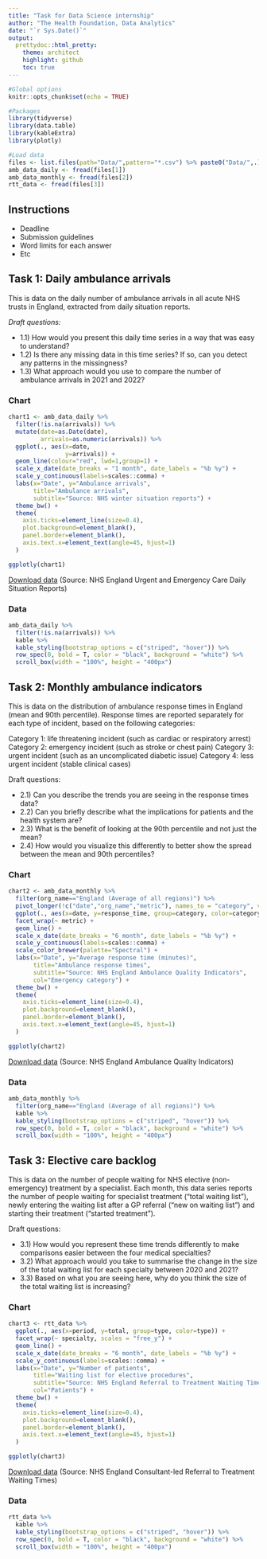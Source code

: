 ```yaml
---
title: "Task for Data Science internship"
author: "The Health Foundation, Data Analytics"
date: "`r Sys.Date()`"
output:
  prettydoc::html_pretty:
    theme: architect
    highlight: github
    toc: true
---
```


```r
#Global options
knitr::opts_chunk$set(echo = TRUE)

#Packages
library(tidyverse)
library(data.table)
library(kableExtra)
library(plotly)

#Load data
files <- list.files(path="Data/",pattern="*.csv") %>% paste0("Data/",.)
amb_data_daily <- fread(files[1])
amb_data_monthly <- fread(files[2])
rtt_data <- fread(files[3])
```

## Instructions

- Deadline
- Submission guidelines
- Word limits for each answer
- Etc

## Task 1: Daily ambulance arrivals

This is data on the daily number of ambulance arrivals in all acute NHS trusts in England, extracted from daily situation reports.

*Draft questions:*

- 1.1) How would you present this daily time series in a way that was easy to understand?
- 1.2) Is there any missing data in this time series? If so, can you detect any patterns in the missingness?
- 1.3) What approach would you use to compare the number of ambulance arrivals in 2021 and 2022?

### Chart

```r
chart1 <- amb_data_daily %>%
  filter(!is.na(arrivals)) %>%
  mutate(date=as.Date(date),
         arrivals=as.numeric(arrivals)) %>% 
  ggplot(., aes(x=date,
                y=arrivals)) +
  geom_line(colour="red", lwd=1,group=1) +
  scale_x_date(date_breaks = "1 month", date_labels = "%b %y") +
  scale_y_continuous(labels=scales::comma) +
  labs(x="Date", y="Ambulance arrivals",
       title="Ambulance arrivals",
       subtitle="Source: NHS winter situation reports") +
  theme_bw() +
  theme(
    axis.ticks=element_line(size=0.4),
    plot.background=element_blank(),
    panel.border=element_blank(),
    axis.text.x=element_text(angle=45, hjust=1)
  )

ggplotly(chart1)
```

[Download data](https://github.com/HFAnalyticsLab/data-task/blob/main/Data/amb-data-daily.csv) (Source: NHS England Urgent and Emergency Care Daily Situation Reports)

### Data

```r
amb_data_daily %>%
  filter(!is.na(arrivals)) %>% 
  kable %>%
  kable_styling(bootstrap_options = c("striped", "hover")) %>%
  row_spec(0, bold = T, color = "black", background = "white") %>% 
  scroll_box(width = "100%", height = "400px")
```

## Task 2: Monthly ambulance indicators

This is data on the distribution of ambulance response times in England (mean and 90th percentile). Response times are reported separately for each type of incident, based on the following categories:

Category 1: life threatening incident (such as cardiac or respiratory arrest)
Category 2: emergency incident (such as stroke or chest pain)
Category 3: urgent incident (such as an uncomplicated diabetic issue)
Category 4: less urgent incident (stable clinical cases)

Draft questions:

- 2.1) Can you describe the trends you are seeing in the response times data?
- 2.2) Can you briefly describe what the implications for patients and the health system are?
- 2.3) What is the benefit of looking at the 90th percentile and not just the mean?
- 2.4) How would you visualize this differently to better show the spread between the mean and 90th percentiles?

### Chart

```r
chart2 <- amb_data_monthly %>%
  filter(org_name=="England (Average of all regions)") %>%
  pivot_longer(!c("date","org_name","metric"), names_to = "category", values_to = "response_time") %>%
  ggplot(., aes(x=date, y=response_time, group=category, color=category)) +
  facet_wrap(~ metric) +
  geom_line() +
  scale_x_date(date_breaks = "6 month", date_labels = "%b %y") +
  scale_y_continuous(labels=scales::comma) +
  scale_color_brewer(palette="Spectral") +
  labs(x="Date", y="Average response time (minutes)",
       title="Ambulance response times",
       subtitle="Source: NHS England Ambulance Quality Indicators",
       col="Emergency category") +
  theme_bw() +
  theme(
    axis.ticks=element_line(size=0.4),
    plot.background=element_blank(),
    panel.border=element_blank(),
    axis.text.x=element_text(angle=45, hjust=1)
  )

ggplotly(chart2)
```

[Download data](https://github.com/HFAnalyticsLab/data-task/blob/main/Data/amb-data.csv) (Source: NHS England Ambulance Quality Indicators)

### Data

```r
amb_data_monthly %>%
  filter(org_name=="England (Average of all regions)") %>% 
  kable %>%
  kable_styling(bootstrap_options = c("striped", "hover")) %>%
  row_spec(0, bold = T, color = "black", background = "white") %>% 
  scroll_box(width = "100%", height = "400px")
```

## Task 3: Elective care backlog

This is data on the number of people waiting for NHS elective (non-emergency) treatment by a specialist. Each month, this data series reports the number of people waiting for specialist treatment ("total waiting list"), newly entering the waiting list after a GP referral ("new on waiting list") and starting their treatment ("started treatment").

Draft questions:

- 3.1) How would you represent these time trends differently to make comparisons easier between the four medical specialties?
- 3.2) What approach would you take to summarise the change in the size of the total waiting list for each specialty between 2020 and 2021?
- 3.3) Based on what you are seeing here, why do you think the size of the total waiting list is increasing?

### Chart

```r
chart3 <- rtt_data %>%
  ggplot(., aes(x=period, y=total, group=type, color=type)) +
  facet_wrap(~ specialty, scales = "free_y") +
  geom_line() +
  scale_x_date(date_breaks = "6 month", date_labels = "%b %y") +
  scale_y_continuous(labels=scales::comma) +
  labs(x="Date", y="Number of patients",
       title="Waiting list for elective procedures",
       subtitle="Source: NHS England Referral to Treatment Waiting Times",
       col="Patients") +
  theme_bw() +
  theme(
    axis.ticks=element_line(size=0.4),
    plot.background=element_blank(),
    panel.border=element_blank(),
    axis.text.x=element_text(angle=45, hjust=1)
  )

ggplotly(chart3)
```

[Download data](https://github.com/HFAnalyticsLab/data-task/blob/main/Data/rtt-data.csv) (Source: NHS England Consultant-led Referral to Treatment Waiting Times)

### Data

```r
rtt_data %>% 
  kable %>%
  kable_styling(bootstrap_options = c("striped", "hover")) %>%
  row_spec(0, bold = T, color = "black", background = "white") %>% 
  scroll_box(width = "100%", height = "400px")
```
